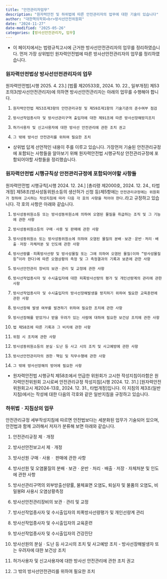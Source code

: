```yaml
---
title: "안전관리자업무"
description: "원자력안전 및 하위법에 따른 안전관리자의 업무에 대한 기술이 있습니다"
author: "대한핵의학회<br>방사선안전위원회"
date: "2024-11-27"
date-modified: "2025-05-26"
categories: [방사선안전관리자, 업무]
---
```


-   이 페이지에서는 법령규칙고시에 근거한 방사선안전관리자의 업무를 정리하였습니다. 먼저 가장 상위법인 원자력안전법에 따른 방사선안전관리자의 업무를 정리하였습니다.

### 원자력안전법상 방사선안전관리자의 업무

원자력안전법\[시행 2025. 4. 23.\] \[법률 제20533호, 2024. 10. 22., 일부개정\] 제53조의3(방사선안전관리자)에 의하면 방사선안전관리자는 아래의 업무를 수행해야 합니다.

1.  `원자력안전법 제53조제3항의 안전관리규정 및 제59조제1항의 기술기준의 준수여부 점검`

2.  `방사선작업종사자 및 방사선관리구역 출입자에 대한 제91조에 따른 방사선장해방지조치`

3.  `허가사용자 및 신고사용자에 대한 방사선 안전관리에 관한 조치 권고`

4.  `그 밖에 방사선 안전관리를 위하여 필요한 조치`

-   상위법 답게 선언적인 내용이 주를 이루고 있습니다. 가장먼저 기술된 안전관리규정에 포함되는 사항들을 알아보기 위해 원자력안전법 시행규칙상 안전관리규정에 포함되어야할 사항들을 정리했습니다.

### 원자력안전법 시행규칙상 안전관리규정에 포함되어야할 사항들

원자력안전법 시행규칙\[시행 2024. 12. 24.\] \[총리령 제2000호, 2024. 12. 24., 타법개정\] 제58조(방사성동위원소등의 생산허가 신청 등)제5항에는 `안전관리규정에는 위원회가 정하여 고시하는 작성지침에 따라 다음 각 호의 사항을 적어야 한다.`라고 규정하고 있습니다. 각 호의 사항은 아래와 같습니다.

1.  `방사성동위원소등 또는 방사성동위원소에 의하여 오염된 물질을 취급하는 조직 및 그 기능에 관한 사항`

2.  `방사성동위원소등의 구매ㆍ사용 및 판매에 관한 사항`

3.  `방사성동위원소 또는 방사성동위원소에 의하여 오염된 물질의 분배ㆍ보관ㆍ운반ㆍ처리ㆍ배출ㆍ저장ㆍ자체처분 및 인도에 관한 사항`

4.  `방사선량률ㆍ피폭방사선량 및 방사성물질 또는 그에 의하여 오염된 물질(이하 “방사성물질등”이라 한다)에 따른 오염상황의 측정 및 그 측정결과의 기록과 보존에 관한 사항`

5.  `방사선안전관리 장비의 보관ㆍ관리 및 교정에 관한 사항`

6.  `방사선작업종사자 및 수시출입자에 대한 피폭방사선량의 평가 및 개인선량계의 관리에 관한 사항`

7.  `방사선작업종사자 및 수시출입자의 방사선장해발생을 방지하기 위하여 필요한 교육훈련에 관한 사항`

8.  `방사선장해 발생 여부를 발견하기 위하여 필요한 조치에 관한 사항`

9.  `방사선장해를 받았거나 받을 우려가 있는 사람에 대하여 필요한 보건상 조치에 관한 사항`

10. `법 제58조에 따른 기록과 그 비치에 관한 사항`

11. `위험 시 조치에 관한 사항`

12. `방사성동위원소등의 분실ㆍ도난 등 사고 시의 조치 및 사고예방에 관한 사항`

13. `방사선안전관리자의 권한ㆍ책임 및 직무수행에 관한 사항`

14. `그 밖에 방사선장해의 방어에 필요한 사항`

-   원자력안전법 시행규칙 제58조에서 언급한 위원회가 고시한 작성지침이라함은 원자력안전위원회 고시로써 안전관리규정 작성지침\[시행 2024. 12. 31.\] \[원자력안전위원회고시 제2024-13호, 2024. 12. 31., 타법개정\]입니다. 이 지침의 제3조(일반지침)에서는 작성에 대한 다음의 각호와 같은 일반지침을 규정하고 있습니다.

### 

### 하위법ㆍ지침상의 업무

안전관리규정 세부작성지침에 따르면 안전법보다는 세분화된 업무가 기술되어 있으며, 안전법과 함께 고려해서 저자가 분류해 보면 아래와 같습니다.

1.  안전관리규정 제ㆍ개정

2.  방사선안전보고서 제ㆍ개정

3.  방사선원 구매ㆍ사용ㆍ 판매에 관한 사항

4.  방사선원 및 오염물질의 분배ㆍ보관ㆍ운반ㆍ처리ㆍ배출ㆍ저장ㆍ자체처분 및 인도에 관한 사항

5.  방사선관리구역의 외부방출선량률, 물체표면 오염도, 퇴실자 및 물품의 오염도, 비밀봉RI 사용시 오염상황측정

6.  방사선안전관리장비의 보관ㆍ관리 및 교정

7.  방사선작업종사자 및 수시출입자의 피폭방사선량평가 및 개인선량계 관리

8.  방사선작업종사자 및 수시출입자의 교육훈련

9.  방사선작업종사자 및 수시출입자의 건강진단

10. 방사선원의 분실ㆍ도난 등 사고시의 조치 및 사고예방 조치 - 방사선장해발생자 또는 우려자에 대한 보건상 조치

11. 허가사용자 및 신고사용자에 대한 방사선 안전관리에 관한 조치 권고

12. 그 밖의 방사선안전관리를 위하여 필요한 조치
